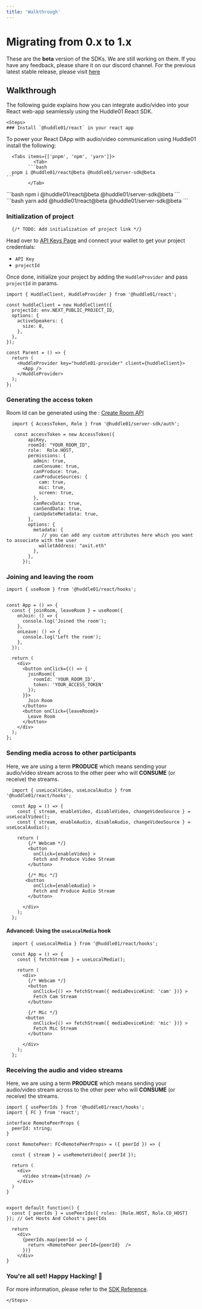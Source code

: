 ```yaml
---
title: 'Walkthrough'
---
```



# Migrating from 0.x to 1.x

<Callout>
  These are the <b>beta</b> version of the SDKs. We are still working on them. If you have any feedback, please share it on our discord channel. For the previous latest stable release, please visit <a className="text-bold underline" href="https://legacy.docs.huddle01.com/docs">here</a>
</Callout>

## Walkthrough

The following guide explains how you can integrate audio/video into your React web-app seamlessly using the Huddle01 React SDK.

    <Steps>
    ### Install `@huddle01/react` in your react app

To power your React DApp with audio/video communication using Huddle01 install the following:

      <Tabs items={['pnpm', 'npm', 'yarn']}>
              <Tab>
            ```bash 
      pnpm i @huddle01/react@beta @huddle01/server-sdk@beta
    ```
            </Tab>
  <Tab>
      ```bash 
    npm i @huddle01/react@beta @huddle01/server-sdk@beta
    ```
            </Tab>
  <Tab>
      ```bash 
    yarn add @huddle01/react@beta @huddle01/server-sdk@beta
    ```
            </Tab>
              </Tabs>

### Initialization of project

      {/* TODO: Add initialization of project link */}
Head over to [API Keys Page](/api-keys) and connect your wallet to get your project credentials: 

- `API Key`
- `projectId`

Once done, initialize your project by adding the `HuddleProvider` and pass `projectId`  in params. 

```tsx filename="app.tsx"
import { HuddleClient, HuddleProvider } from '@huddle01/react';

const huddleClient = new HuddleClient({
  projectId: env.NEXT_PUBLIC_PROJECT_ID,
  options: {
    activeSpeakers: {
      size: 8,
    },
  },
});

const Parent = () => {
  return (
    <HuddleProvider key="huddle01-provider" client={huddleClient}>
      <App />
    </HuddleProvider>
  );
};
```

### Generating the access token
Room Id can be generated using the : [Create Room API](/apis/create-room/create-room)

```tsx filename="api.ts" highlight={2,7,16-21}
  import { AccessToken, Role } from '@huddle01/server-sdk/auth';

   const accessToken = new AccessToken({
        apiKey,
        roomId: "YOUR_ROOM_ID",
        role:  Role.HOST,
        permissions: {
          admin: true,
          canConsume: true,
          canProduce: true,
          canProduceSources: {
            cam: true,
            mic: true,
            screen: true,
          },
          canRecvData: true,
          canSendData: true,
          canUpdateMetadata: true,
        },
        options: {
          metadata: { 
             // you can add any custom attributes here which you want to associate with the user
            walletAddress: "axit.eth"
          },
        },
      });

```
### Joining and leaving the room


  ```tsx filename="app.tsx" highlight={2,8-9,26-34}
  import { useRoom } from '@huddle01/react/hooks';


  const App = () => {
    const { joinRoom, leaveRoom } = useRoom({
      onJoin: () => {
        console.log('Joined the room');
      },
      onLeave: () => {
        console.log('Left the room');
      },
    });
  
    return (
      <div>
        <button onClick={() => {
          joinRoom({
            roomId: 'YOUR_ROOM_ID',
            token: 'YOUR_ACCESS_TOKEN'
          });
        }}>
          Join Room
        </button>      
        <button onClick={leaveRoom}>
          Leave Room
        </button> 
      </div>
    );
  };

```

### Sending media across to other participants
Here, we are using a term **PRODUCE** which means sending your audio/video stream across to the other peer who will **CONSUME** (or receive) the streams.

```tsx filename="app.tsx" highlight={9,14,51-65}
  import { useLocalVideo, useLocalAudio } from '@huddle01/react/hooks';

  const App = () => {
    const { stream, enableVideo, disableVideo, changeVideoSource } = useLocalVideo();
    const { stream, enableAudio, disableAudio, changeVideoSource } = useLocalAudio();

    return (
        {/* Webcam */} 
        <button 
          onClick={enableVideo} >
          Fetch and Produce Video Stream
        </button>

        {/* Mic */} 
       <button 
          onClick={enableAudio} >
          Fetch and Produce Audio Stream
        </button>

      </div>
    );
  };

```

#### Advanced: Using the `useLocalMedia` hook
```tsx filename="app.tsx" highlight={9,14,51-65}
  import { useLocalMedia } from '@huddle01/react/hooks';

  const App = () => {
    const { fetchStream } = useLocalMedia();

    return (
      <div>
        {/* Webcam */} 
        <button 
          onClick={() => fetchStream({ mediaDeviceKind: 'cam' })} >
          Fetch Cam Stream
        </button>

        {/* Mic */} 
       <button 
          onClick={() => fetchStream({ mediaDeviceKind: 'mic' })} >
          Fetch Mic Stream
        </button>

      </div>
    );
  };

```
### Receiving the audio and video streams
Here, we are using a term **PRODUCE** which means sending your audio/video stream across to the other peer who will **CONSUME** (or receive) the streams.

  ```tsx filename="RemotePeer.tsx"
  import { usePeerIds } from '@huddle01/react/hooks';
  import { FC } from 'react';

  interface RemotePeerProps {
    peerId: string;
  }

  const RemotePeer: FC<RemotePeerProps> = ({ peerId }) => {
    
    const { stream } = useRemoteVideo({ peerId });
 
    return (
      <div>
        <Video stream={stream} />
      </div>
    ) 
  }
  

  export default function() {
    const { peerIds } = usePeerIds({ roles: [Role.HOST, Role.CO_HOST] }); // Get Hosts And Cohost's peerIds

    return 
      <div>
        {peerIds.map(peerId => {
          return <RemotePeer peerId={peerId}  />
        })}
      </div>
  }
  ```


### You're all set! Happy Hacking! 🎉

For more information, please refer to the [SDK Reference](/React).

    </Steps>
